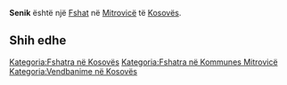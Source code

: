 {{Fshat në Kosovës
 | Emri                = Senik
| sqi_N_name = Senik
| sqi_N_FULL_NAME_RO = Senik
| sqi_N_FULL_NAME_ND_RO = Senik
| sqi_N_SORT_NAME_RG = SENIK
| sqi_N_FULL_NAME_RG = Senik
| sqi_N_FULL_NAME_ND_RG = Senik
| srp_N_name = Senik
| srp_N_FULL_NAME_RO = Senik
| srp_N_FULL_NAME_ND_RO = Senik
| srp_N_SORT_NAME_RG = SENIK
| srp_N_FULL_NAME_RG = Senik
| srp_N_FULL_NAME_ND_RG = Senik
| srp_NS_name = Сеник
| srp_NS_FULL_NAME_RO = Сеник
| srp_NS_FULL_NAME_ND_RO = Сеник
| srp_NS_SORT_NAME_RG = СЕНИК
| srp_NS_FULL_NAME_RG = Сеник
| srp_NS_FULL_NAME_ND_RG = Сеник
| std_V_name = Seuik
| std_V_FULL_NAME_RO = Seuik
| std_V_FULL_NAME_ND_RO = Seuik
| std_V_SORT_NAME_RG = SEUIK
| std_V_FULL_NAME_RG = Seuik
| std_V_FULL_NAME_ND_RG = Seuik

 | Emri (Rasa dhanore) = 
 | Figura              = 
 | Shteti              = Kosovo
 | Komuna              = Mitrovicë
 | Kodi postar         = 
 | Sipërfaqja          = 

 | Popullsia           = 

 | Regj. i popullsisë  = 
 | Dend. e popullsisë  = 
 | Faqja zyrtare       = 
 <!--- Koordinatat ----> 
 | Gjerësia            = 42.481944
 | Gjatësia            = 20.828611
 | Lartësia            = 
}}
'''Senik''' është një [[Fshat]] në [[Mitrovicë]] të [[Kosovës]].

<!-- == Gjeografia == -->
<!-- == Historia == -->
<!-- == Demografia == -->
== Shih edhe ==
{{Komuna Mitrovicë}}
{{Kosovo-Administrata-Cung}}

[[Kategoria:Fshatra në Kosovës]]
[[Kategoria:Fshatra në Kommunes Mitrovicë]]
[[Kategoria:Vendbanime në Kosovës]]